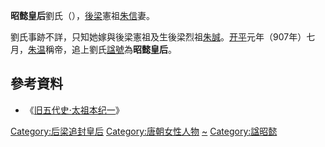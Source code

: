 '''昭懿皇后'''劉氏（{{bd|？||？|catIdx=H}}），[[後梁|後梁]]憲祖[[朱信|朱信]]妻。

劉氏事跡不詳，只知她嫁與後梁憲祖及生後梁烈祖[[朱誠_(唐朝)|朱誠]]。[[開平_(年號)|开平]]元年（907年）七月，[[朱温|朱温]]稱帝，追上劉氏[[諡號|諡號]]為'''昭懿皇后'''。

==參考資料==
*《[[s:旧五代史/卷1|旧五代史·太祖本纪一]]》

{{五代皇后}}
[[Category:后梁追封皇后|Category:后梁追封皇后]]
[[Category:唐朝女性人物|Category:唐朝女性人物]]
[[Category:刘姓|~]]
[[Category:諡昭懿|Category:諡昭懿]]